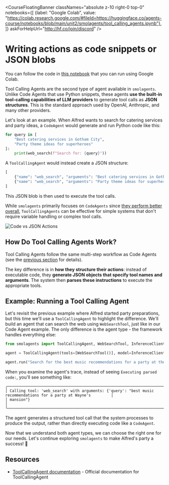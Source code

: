 <CourseFloatingBanner 
  classNames="absolute z-10 right-0 top-0"
  notebooks={[
    {label: "Google Colab", value: "https://colab.research.google.com/#fileId=https://huggingface.co/agents-course/notebooks/blob/main/unit2/smolagents/tool_calling_agents.ipynb"},
]}
askForHelpUrl="http://hf.co/join/discord" />

# Writing actions as code snippets or JSON blobs

<Tip>
You can follow the code in <a href="https://huggingface.co/agents-course/notebooks/blob/main/unit2/smolagents/tool_calling_agents.ipynb" target="_blank">this notebook</a> that you can run using Google Colab.
</Tip>

Tool Calling Agents are the second type of agent available in `smolagents`. Unlike Code Agents that use Python snippets, these agents **use the built-in tool-calling capabilities of LLM providers** to generate tool calls as **JSON structures**. This is the standard approach used by OpenAI, Anthropic, and many other providers.

Let's look at an example. When Alfred wants to search for catering services and party ideas, a `CodeAgent` would generate and run Python code like this:

```python
for query in [
    "Best catering services in Gotham City", 
    "Party theme ideas for superheroes"
]:
    print(web_search(f"Search for: {query}"))
```

A `ToolCallingAgent` would instead create a JSON structure:

```python
[
    {"name": "web_search", "arguments": "Best catering services in Gotham City"},
    {"name": "web_search", "arguments": "Party theme ideas for superheroes"}
]
```

This JSON blob is then used to execute the tool calls.

While `smolagents` primarily focuses on `CodeAgents` since [they perform better overall](https://huggingface.co/papers/2402.01030), `ToolCallingAgents` can be effective for simple systems that don't require variable handling or complex tool calls.

![Code vs JSON Actions](https://huggingface.co/datasets/huggingface/documentation-images/resolve/main/transformers/code_vs_json_actions.png)  

## How Do Tool Calling Agents Work?  

Tool Calling Agents follow the same multi-step workflow as Code Agents (see the [previous section](./code_agents) for details). 

The key difference is in **how they structure their actions**: instead of executable code, they **generate JSON objects that specify tool names and arguments**. The system then **parses these instructions** to execute the appropriate tools.

## Example: Running a Tool Calling Agent  

Let's revisit the previous example where Alfred started party preparations, but this time we'll use a `ToolCallingAgent` to highlight the difference. We'll build an agent that can search the web using `WebSearchTool`, just like in our Code Agent example. The only difference is the agent type - the framework handles everything else:

```python
from smolagents import ToolCallingAgent, WebSearchTool, InferenceClientModel

agent = ToolCallingAgent(tools=[WebSearchTool()], model=InferenceClientModel())

agent.run("Search for the best music recommendations for a party at the Wayne's mansion.")
```

When you examine the agent's trace, instead of seeing `Executing parsed code:`, you'll see something like:

```text
╭─────────────────────────────────────────────────────────────────────────────────────────────────────────────────╮
│ Calling tool: 'web_search' with arguments: {'query': "best music recommendations for a party at Wayne's         │
│ mansion"}                                                                                                       │
╰─────────────────────────────────────────────────────────────────────────────────────────────────────────────────╯
```  

The agent generates a structured tool call that the system processes to produce the output, rather than directly executing code like a `CodeAgent`.

Now that we understand both agent types, we can choose the right one for our needs. Let's continue exploring `smolagents` to make Alfred's party a success! 🎉

## Resources

- [ToolCallingAgent documentation](https://huggingface.co/docs/smolagents/v1.8.1/en/reference/agents#smolagents.ToolCallingAgent) - Official documentation for ToolCallingAgent
